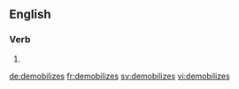 
==English==

===Verb===
{{head|en|verb form}}

# {{en-third-person singular of|demobilize}}

[[de:demobilizes]]
[[fr:demobilizes]]
[[sv:demobilizes]]
[[vi:demobilizes]]